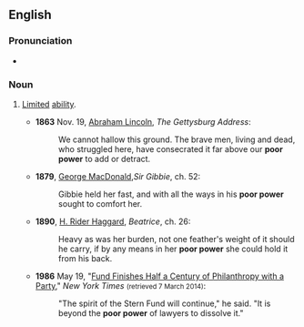 ==English==

===Pronunciation===
* {{audio|en|En-au-poor power.ogg|Audio (AU)}}

===Noun===
{{en-noun|-}}

# {{lb|en|idiomatic}} [[limited|Limited]] [[ability]].
#* '''1863''' Nov. 19, [[w:Abraham_Lincoln|Abraham Lincoln]], ''The Gettysburg Address'':
#*: We cannot hallow this ground. The brave men, living and dead, who struggled here, have consecrated it far above our '''poor power''' to add or detract.
#* '''1879''', [[w:George_MacDonald|George MacDonald]],''Sir Gibbie'', ch. 52:
#*: Gibbie held her fast, and with all the ways in his '''poor power''' sought to comfort her.
#* '''1890''', [[w:H._Rider_Haggard|H. Rider Haggard]], ''Beatrice'', ch. 26:
#*: Heavy as was her burden, not one feather's weight of it should he carry, if by any means in her '''poor power''' she could hold it from his back.
#* '''1986''' May 19, "[http://www.nytimes.com/1986/05/19/nyregion/fund-finishes-half-a-century-of-philanthropy-with-a-party.html Fund Finishes Half a Century of Philanthropy with a Party]," ''New York Times'' <small>(retrieved 7 March 2014)</small>:
#*: "The spirit of the Stern Fund will continue," he said. "It is beyond the '''poor power''' of lawyers to dissolve it."